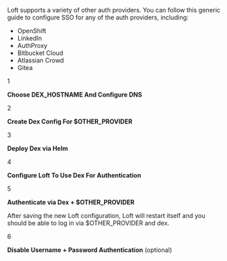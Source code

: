 
Loft supports a variety of other auth providers. You can follow this generic guide to configure SSO for any of the auth providers, including:
- OpenShift
- LinkedIn
- AuthProxy
- Bitbucket Cloud
- Atlassian Crowd
- Gitea

<Step>1</Step>

**Choose DEX_HOSTNAME And Configure DNS**

<DexHostnameFragment/>


<Step>2</Step>

**Create Dex Config For $OTHER_PROVIDER**

<GenericDexConfigFragment/>


<Step>3</Step>

**Deploy Dex via Helm**

<DexInstallFragment/>


<Step>4</Step>

**Configure Loft To Use Dex For Authentication**

<DexConfigFragment/>


<Step>5</Step>

**Authenticate via Dex + $OTHER_PROVIDER**

After saving the new Loft configuration, Loft will restart itself and you should be able to log in via $OTHER_PROVIDER and dex.


<Step>6</Step>

**Disable Username + Password Authentication** (optional)

<DisablePasswordAuthFragment/>

